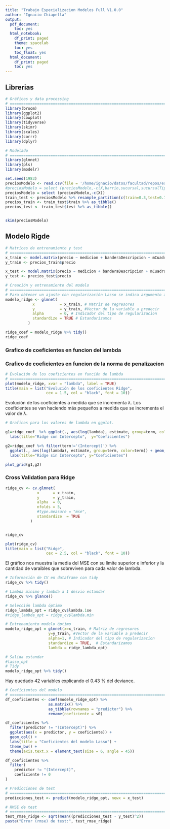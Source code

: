 ```yaml
---
title: "Trabajo Especializacion Modelos Full V1.0.0"
author: "Ignacio Chiapella"
output:
  pdf_document:
    toc: yes
  html_notebook:
    df_print: paged
    theme: spacelab
    toc: yes
    toc_float: yes
  html_document:
    df_print: paged
    toc: yes
---
```


<style type="text/css">
div.main-container {
  max-width: 1600px;
  margin-left: auto;
  margin-right: auto;
}
</style>

## Librerias
```r
# Gráficos y data processing
# ==============================================================================
library(broom)
library(ggplot2)
library(cowplot)
library(tidyverse)
library(skimr)
library(scales)
library(corrr)
library(dplyr)

# Modelado
# ==============================================================================
library(glmnet)
library(pls)
library(modelr)
```




```r
set.seed(1983)
preciosModelo <- read.csv(file = '/home/ignacio/datos/facultad/repos/especializacion/data/preciosModelo.csv')
#preciosModelo = select (preciosModelo,-c(X,barrio,sucursal,sucursalTipo))
preciosModelo = select (preciosModelo,-c(X))
train_test <- preciosModelo %>% resample_partition(c(train=0.3,test=0.7))
precios_train <- train_test$train %>% as_tibble()
precios_test <- train_test$test %>% as_tibble()


skim(preciosModelo)
```


## Modelo Rigde

```r
# Matrices de entrenamiento y test
# ==============================================================================
x_train <- model.matrix(precio ~ medicion + banderaDescripcion + mCuadradoC + cantPtosVenta + marca, data = precios_train)[, -1]
y_train <- precios_train$precio

x_test <- model.matrix(precio ~ medicion + banderaDescripcion + mCuadradoC + cantPtosVenta + marca, data = precios_test)[, -1]
y_test <- precios_test$precio

```

```r

# Creación y entrenamiento del modelo
# ==============================================================================
# Para obtener un ajuste con regularización Lasso se indica argumento alpha=1.
modelo_ridge <- glmnet(
            x           = x_train, # Matriz de regresores
            y           = y_train, #Vector de la variable a predecir
            alpha       = 0, # Indicador del tipo de regularizacion
            standardize = TRUE # Estandarizamos
          )

ridge_coef = modelo_ridge %>% tidy()
ridge_coef

```


### Grafico de coeficientes en funcion del lambda
### Grafico de coeficientes en funcion de la norma de penalizacion
```r
# Evolución de los coeficientes en función de lambda
# ==============================================================================
plot(modelo_ridge, xvar = "lambda", label = TRUE)
title(main = list("Evolución de los coeficientes Ridge", 
                  cex = 1.5, col = "black", font = 10))


```

Evolución de los coeficientes a medida que se incrementa λ.
Los coeficientes se van haciendo más pequeños a medida que se incrementa el valor de λ.


```r
# Graficos para los valores de lambda en ggplot.

g1=ridge_coef  %>% ggplot(., aes(log(lambda), estimate, group=term, color=term)) + geom_line() + theme_bw()  + theme(legend.position = 'none') +
  labs(title="Ridge con Intercepto",  y="Coeficientes")

g2=ridge_coef %>% filter(term!='(Intercept)') %>% 
  ggplot(., aes(log(lambda), estimate, group=term, color=term)) + geom_line() + theme_bw()  + theme(legend.position = 'none') +
  labs(title="Ridge sin Intercepto", y="Coeficientes")

plot_grid(g1,g2)

```

### Cross Validation para Ridge

```r
ridge_cv <- cv.glmnet(
              x      = x_train,
              y      = y_train,
              alpha  = 0,
              nfolds = 5,
              #type.measure = "mse",
              standardize  = TRUE
           )


ridge_cv
```

```r
plot(ridge_cv)
title(main = list("Ridge", 
                  cex = 2.5, col = "black", font = 10))
```

El gráfico nos muestra la media del MSE con su limite superior e inferior y la cantidad de varaibles que sobreviven para cada valor de lambda.

```r
# Información de CV en dataframe con tidy
ridge_cv %>% tidy()

```

```r
# Lambda minimo y lambda a 1 desvio estandar
ridge_cv %>% glance()

```






```r
# Selección lambda óptimo
ridge_lambda_opt = ridge_cv$lambda.1se
#ridge_lambda_opt = ridge_cv$lambda.min

# Entrenamiento modelo óptimo
modelo_ridge_opt = glmnet(x=x_train, # Matriz de regresores
                   y=y_train, #Vector de la variable a predecir
                   alpha=1, # Indicador del tipo de regularizacion
                   standardize = TRUE,  # Estandarizamos
                   lambda = ridge_lambda_opt)

# Salida estandar
#lasso_opt
# Tidy
modelo_ridge_opt %>% tidy()

```



Hay quedado 42 variables explicando el 0.43 % del deviance.


```r
# Coeficientes del modelo
# ==============================================================================
df_coeficientes <- coef(modelo_ridge_opt) %>%
                   as.matrix() %>%
                   as_tibble(rownames = "predictor") %>%
                   rename(coeficiente = s0)

df_coeficientes %>%
  filter(predictor != "(Intercept)") %>%
  ggplot(aes(x = predictor, y = coeficiente)) +
  geom_col() +
  labs(title = "Coeficientes del modelo Lasso") +
  theme_bw() +
  theme(axis.text.x = element_text(size = 6, angle = 45))

```

```r
df_coeficientes %>%
  filter(
    predictor != "(Intercept)",
    coeficiente != 0
) 

```

```r
# Predicciones de test
# ==============================================================================
predicciones_test <- predict(modelo_ridge_opt, newx = x_test)

# RMSE de test
# ==============================================================================
test_rmse_ridge <- sqrt(mean((predicciones_test - y_test)^2))
paste("Error (rmse) de test:", test_rmse_ridge)

```








